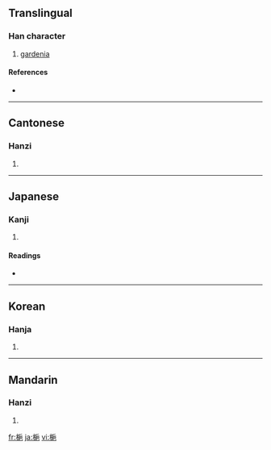 {{also|栀}}
==Translingual==

===Han character===
{{Han char|rn=75|rad=木|as=07|sn=11|four=4291<sub>7</sub>|canj=木竹一山 (DHMU)}}

# [[gardenia]]

====References====
* {{Han ref|kx=0529.010|dkj=14846|dj=0917.160|hdz=21216.060|uh=6894|ud=26772|bh=B1F7|bd=45559}}

----

==Cantonese==

===Hanzi===
{{yue-hanzi|jyut=|y=ji1}}

# {{defn|Cantonese}}

----

==Japanese==

===Kanji===
{{ja-kanji|grade=|rs=木07}}

# {{defn|Japanese}}

====Readings====
* {{ja-readings|on=[[し]] (shi)|kun=[[くちなし]] (kuchinashi)}}

----

==Korean==

===Hanja===
{{ko-hanja|hangeul=치|eumhun=|rv=chi|mr=ch'i|y=chi}}

# {{defn|Korean}}

----

==Mandarin==

===Hanzi===
{{cmn-hanzi|sim=栀|pin=[[zhī]] ([[zhi1]])|wg=chih<sup>1</sup>}}

# {{defn|Mandarin}}

[[fr:梔]]
[[ja:梔]]
[[vi:梔]]